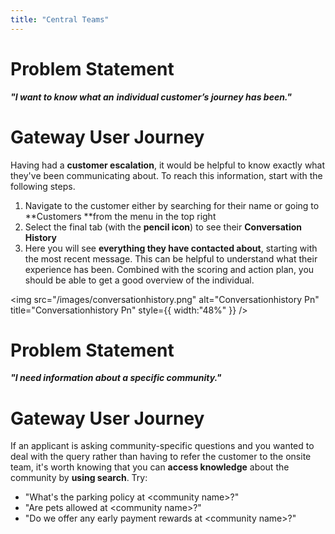 ```yaml
---
title: "Central Teams"
---
```


# **Problem Statement**

**_"I want to know what an_** **_individual customer’s journey has been."_**

# **Gateway User Journey**

Having had a **customer escalation**, it would be helpful to know exactly what they've been communicating about. To reach this information, start with the following steps.

1. Navigate to the customer either by searching for their name or going to **Customers **from the menu in the top right
2. Select the final tab (with the **pencil icon**) to see their **Conversation History**
3. Here you will see **everything they have contacted about**, starting with the most recent message. This can be helpful to understand what their experience has been. Combined with the scoring and action plan, you should be able to get a good overview of the individual.

<img
  src="/images/conversationhistory.png"
  alt="Conversationhistory Pn"
  title="Conversationhistory Pn"
  style={{ width:"48%" }}
/>

# **Problem Statement**

**_"I need information about a specific community."_**

# **Gateway User Journey**

If an applicant is asking community-specific questions and you wanted to deal with the query rather than having to refer the customer to the onsite team, it's worth knowing that you can **access knowledge** about the community by **using search**. Try:

- "What's the parking policy at \<community name\>?"
- "Are pets allowed at \<community name\>?"
- "Do we offer any early payment rewards at \<community name\>?"